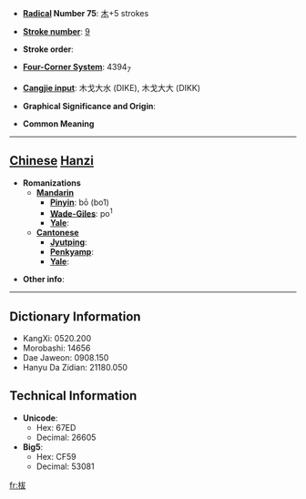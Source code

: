 * '''[[Wiktionary:Chinese radical index| Radical]] Number 75''': [[Wiktionary:Chinese radical index 木|木]]+5 strokes

* '''[[Wiktionary:Chinese total strokes index|Stroke number]]''': [[Wiktionary:Chinese total strokes index 9|9]]

* '''Stroke order''': 

* '''[[Wiktionary:Chinese four corner index|Four-Corner System]]''': 4394<sub>7</sub>

* '''[[Wiktionary:Chinese Cangjie index|Cangjie input]]''': 木戈大水 (DIKE), 木戈大大 (DIKK)

* '''Graphical Significance and Origin''': 

* '''Common Meaning'''

----

== [[Chinese]] [[Hanzi]] ==

* '''Romanizations'''
** '''[[Mandarin]]'''
*** '''[[Pinyin]]''': bō (bo1)
*** '''[[Wade-Giles]]''': po<sup>1</sup>
*** '''[[Yale]]''': 
** '''[[Cantonese]]'''
*** '''[[Jyutping]]''':
*** '''[[Penkyamp]]''': 
*** '''[[Yale]]''': 

* '''Other info''': 

----

== Dictionary Information ==

* KangXi: 0520.200
* Morobashi: 14656
* Dae Jaweon: 0908.150
* Hanyu Da Zidian: 21180.050

== Technical Information ==

* '''Unicode''':
** Hex: 67ED
** Decimal: 26605
* '''Big5''':
** Hex: CF59
** Decimal: 53081

[[fr:柭]]